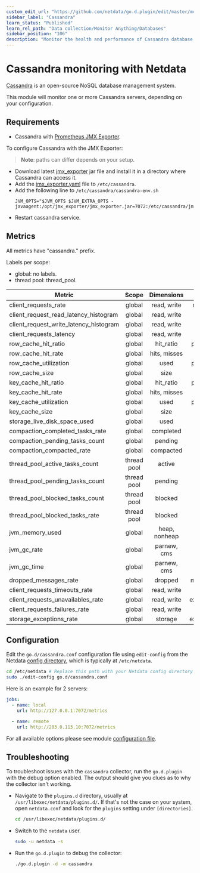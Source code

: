 ```yaml
---
custom_edit_url: "https://github.com/netdata/go.d.plugin/edit/master/modules/cassandra/README.md"
sidebar_label: "Cassandra"
learn_status: "Published"
learn_rel_path: "Data collection/Monitor Anything/Databases"
sidebar_position: "106"
description: "Monitor the health and performance of Cassandra database servers with zero configuration, per-second metric granularity, and interactive visualizations."
---
```



# Cassandra monitoring with Netdata

[Cassandra](https://cassandra.apache.org/_/index.html) is an open-source NoSQL database management system.

This module will monitor one or more Cassandra servers, depending on your configuration.

## Requirements

- Cassandra with [Prometheus JMX Exporter](https://github.com/prometheus/jmx_exporter).

To configure Cassandra with the JMX Exporter:

> **Note**: paths can differ depends on your setup.

- Download latest [jmx_exporter](https://repo1.maven.org/maven2/io/prometheus/jmx/jmx_prometheus_javaagent/) jar file
  and install it in a directory where Cassandra can access it.
- Add
  the [jmx_exporter.yaml](https://raw.githubusercontent.com/netdata/go.d.plugin/master/modules/cassandra/jmx_exporter.yaml)
  file to `/etc/cassandra`.
- Add the following line to `/etc/cassandra/cassandra-env.sh`
  ```
  JVM_OPTS="$JVM_OPTS $JVM_EXTRA_OPTS -javaagent:/opt/jmx_exporter/jmx_exporter.jar=7072:/etc/cassandra/jmx_exporter.yaml
  ```
- Restart cassandra service.

## Metrics

All metrics have "cassandra." prefix.

Labels per scope:

- global: no labels.
- thread pool: thread_pool.

| Metric                                 |    Scope    |  Dimensions   |    Units     |
|----------------------------------------|:-----------:|:-------------:|:------------:|
| client_requests_rate                   |   global    |  read, write  |  requests/s  |
| client_request_read_latency_histogram  |   global    |  read, write  |   seconds    |
| client_request_write_latency_histogram |   global    |  read, write  |   seconds    |
| client_requests_latency                |   global    |  read, write  |   seconds    |
| row_cache_hit_ratio                    |   global    |   hit_ratio   |  percentage  |
| row_cache_hit_rate                     |   global    | hits, misses  |   events/s   |
| row_cache_utilization                  |   global    |     used      |  percentage  |
| row_cache_size                         |   global    |     size      |    bytes     |
| key_cache_hit_ratio                    |   global    |   hit_ratio   |  percentage  |
| key_cache_hit_rate                     |   global    | hits, misses  |   events/s   |
| key_cache_utilization                  |   global    |     used      |  percentage  |
| key_cache_size                         |   global    |     size      |    bytes     |
| storage_live_disk_space_used           |   global    |     used      |    bytes     |
| compaction_completed_tasks_rate        |   global    |   completed   |   tasks/s    |
| compaction_pending_tasks_count         |   global    |    pending    |    tasks     |
| compaction_compacted_rate              |   global    |   compacted   |   bytes/s    |
| thread_pool_active_tasks_count         | thread pool |    active     |    tasks     |
| thread_pool_pending_tasks_count        | thread pool |    pending    |    tasks     |
| thread_pool_blocked_tasks_count        | thread pool |    blocked    |    tasks     |
| thread_pool_blocked_tasks_rate         | thread pool |    blocked    |   tasks/s    |
| jvm_memory_used                        |   global    | heap, nonheap |    bytes     |
| jvm_gc_rate                            |   global    |  parnew, cms  |     gc/s     |
| jvm_gc_time                            |   global    |  parnew, cms  |   seconds    |
| dropped_messages_rate                  |   global    |    dropped    |  messages/s  |
| client_requests_timeouts_rate          |   global    |  read, write  |  timeout/s   |
| client_requests_unavailables_rate      |   global    |  read, write  | exceptions/s |
| client_requests_failures_rate          |   global    |  read, write  |  failures/s  |
| storage_exceptions_rate                |   global    |    storage    | exceptions/s |

## Configuration

Edit the `go.d/cassandra.conf` configuration file using `edit-config` from the
Netdata [config directory](https://learn.netdata.cloud/docs/configure/nodes), which is typically at `/etc/netdata`.

```bash
cd /etc/netdata # Replace this path with your Netdata config directory
sudo ./edit-config go.d/cassandra.conf
```

Here is an example for 2 servers:

```yaml
jobs:
  - name: local
    url: http://127.0.0.1:7072/metrics

  - name: remote
    url: http://203.0.113.10:7072/metrics
```

For all available options please see
module [configuration file](https://github.com/netdata/go.d.plugin/blob/master/config/go.d/cassandra.conf).

## Troubleshooting

To troubleshoot issues with the `cassandra` collector, run the `go.d.plugin` with the debug option enabled. The output
should give you clues as to why the collector isn't working.

- Navigate to the `plugins.d` directory, usually at `/usr/libexec/netdata/plugins.d/`. If that's not the case on
  your system, open `netdata.conf` and look for the `plugins` setting under `[directories]`.

  ```bash
  cd /usr/libexec/netdata/plugins.d/
  ```

- Switch to the `netdata` user.

  ```bash
  sudo -u netdata -s
  ```

- Run the `go.d.plugin` to debug the collector:

  ```bash
  ./go.d.plugin -d -m cassandra
  ```
